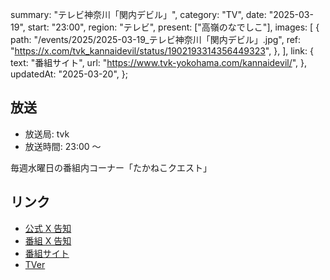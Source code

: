   summary: "テレビ神奈川「関内デビル」",
  category: "TV",
  date: "2025-03-19",
  start: "23:00",
  region: "テレビ",
  present: ["高嶺のなでしこ"],
  images: [
    {
      path: "/events/2025/2025-03-19_テレビ神奈川「関内デビル」.jpg",
      ref: "https://x.com/tvk_kannaidevil/status/1902193314356449323",
    },
  ],
  link: {
    text: "番組サイト",
    url: "https://www.tvk-yokohama.com/kannaidevil/",
  },
  updatedAt: "2025-03-20",
};

## 放送

- 放送局: tvk
- 放送時間: 23:00 〜

毎週水曜日の番組内コーナー「たかねこクエスト」

## リンク

- [公式 X 告知](https://x.com/takanenofficial/status/1902336754503356707)
- [番組 X 告知](https://x.com/tvk_kannaidevil/status/1902193314356449323)
- [番組サイト](https://www.tvk-yokohama.com/kannaidevil/)
- [TVer](https://tver.jp/series/srehapgls0)
